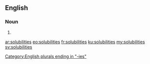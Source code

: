 ==English==

===Noun===
{{head|en|plural}}

# {{plural of|solubility|lang=en}}

[[Category:English plurals ending in "-ies"]]

[[ar:solubilities]]
[[eo:solubilities]]
[[fr:solubilities]]
[[ku:solubilities]]
[[my:solubilities]]
[[sv:solubilities]]